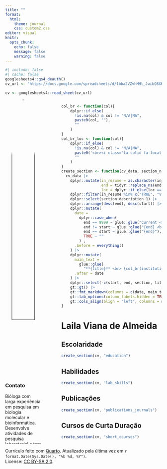 ```yaml
---
title: ""
format: 
  html:
    theme: journal
    css: custom2.css
editor: visual
knitr:
  opts_chunk: 
    echo: false
    message: false
    warning: false
---
```


```r
#| include: false
#| cache: false
googlesheets4::gs4_deauth()
cv_url <- "https://docs.google.com/spreadsheets/d/1bba2VZvhMHt_JwibQ8XK9ettFwJMzxyYqhlPra4RNXE/edit?usp=sharing"

cv <- googlesheets4::read_sheet(cv_url)
```

<!-- Sidebar -->

::: columns
::: {.column width="25%"}
<center><a href='' target='_blank'> ![](https://avatars.githubusercontent.com/u/89318961?s=400&u=10abb055dea5b8f63b35145cc3aa13098b4210ba&v=4){width="80%" style="border-radius: 50%;"}</center>

</a>

### Contato

<center><span style="font-size: 1.5em;"> <a href='https://www.researchgate.net/profile/Laila-Viana-Almeida' target='_blank'><i class="fa-brands fa-researchgate"></i></a> <a href='mailto:lailavalmeida@gmail.com'><i class="fa fa-envelope"></i></a> <a href='https://www.linkedin.com/in/lailaviana/' target='_blank'><i class="fa-brands fa-linkedin"></i></a> <a href='https://github.com/lailaviana' target='_blank'><i class="fa-brands fa-github"></i></a></center>

</span>

Bióloga com larga experiência em pesquisa em biologia molecular e bioinformática. Desenvolve atividades de pesquisa laboratorial e tem experiência com diagnóstico molecular e sorológico e sequenciamento de nova geração.

### Languages

**Português:** Fluente <br> **Inglês:** Avançado <br>

### Prêmios

<i class="far fa-star"></i> Relevância Acadêmica (UFMG) - 2014/2015

<i class="far fa-star"></i> Zigman Brener Award (SBPz) - 2015

<i class="far fa-star"></i> Walter Colli Award (SBPz) - 2016/2018 (Co-autora)

<i class="far fa-star"></i> Menção Honrosa (X-meeting) - 2016 (Co-autora)

### Linguagens de Programação

<i class="fas fa-laptop"></i> Bash <br><i class="fab fa-r-project"></i> R <br> <i class="fa fa-area-chart" aria-hidden="true"></i> tidyverse <br> <i class="fab fa-markdown"></i> RMarkdown / Quarto <br> <i class="fas fa-code-branch"></i> Git <br> <i class="fab fa-github"></i> GitHub
:::

::: {.column width="5%"}
:::

::: {.column width="70%"}
<!-- Functions -->

```r
col_br <- function(col){
    dplyr::if_else(
      !is.na(col) & col != "N/A|NA", 
      paste0(col, ""),
      ""
    )
}
col_br_loc <- function(col){
    dplyr::if_else(
      !is.na(col) & col != "N/A|NA", 
      paste0('<br><i class="fa-solid fa-location-dot"></i> ', col),
      ""
    )
}
create_section <- function(cv_data, section_name){
  cv_data |>
    dplyr::mutate(in_resume = as.character(in_resume),
                  end = tidyr::replace_na(end, 9999),
                  loc = dplyr::if_else(loc == "Online", NA_character_, loc)) |>
    dplyr::filter(in_resume %in% c("TRUE", "VERDADEIRO"), section == section_name) |>
    dplyr::select(section:description_1) |>
    dplyr::arrange(desc(end), desc(start)) |>
    dplyr::mutate(
      date =
        dplyr::case_when(
          end == 9999 ~ glue::glue("Current <br> | <br> {start}"),
          end != start ~ glue::glue("{end} <br> | <br> {start}"),
          end == start ~ glue::glue("{end}"),
          TRUE ~ ""
        ) ,
      .before = everything()
    ) |>
    dplyr::mutate(
      main_text =
        glue::glue(
          "**{title}** <br> {col_br(institution)} {col_br(description_1)} {col_br_loc(loc)}"),
      .after = date
    ) |>
    dplyr::select(-c(start, end, section, title, institution, loc, description_1)) |>
    gt::gt() |>
    gt::fmt_markdown(columns = c(date, main_text)) |> 
    gt::tab_options(column_labels.hidden = TRUE, table.width = gt::pct(100)) |> 
    gt::cols_align(align = "left", columns = main_text)
}
```

<!-- Main content -->

# Laila Viana de Almeida

## <i class="fa-solid fa-graduation-cap"></i> Escolaridade

```r
create_section(cv, "education")
```

## <i class="fa-solid fa-flask-vial"></i> Habilidades

```r
create_section(cv, "lab_skills")
```

## <i class="fa-solid fa-newspaper"></i> Publicações

```r
create_section(cv, "publications_journals")
```

## <i class="fa-solid fa-chalkboard-user"></i> Cursos de Curta Duração

```r
create_section(cv, "short_courses")
```
:::
:::

<!-- footer -->

<p class="footer">

Currículo feito com [Quarto](https://quarto.org/). Atualizado pela última vez em `r format.Date(Sys.Date(), "%b %d, %Y")`. <br>License: [CC BY-SA 2.0](https://creativecommons.org/licenses/by-sa/2.0/).

</p>

```{=html}
<script src="https://kit.fontawesome.com/1bb720cc6f.js" crossorigin="anonymous"></script>
```
